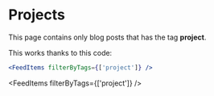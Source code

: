 # Projects

This page contains only blog posts that has the tag **project**.

This works thanks to this code:

```jsx
<FeedItems filterByTags={['project']} />
```

<FeedItems filterByTags={['project']} />
